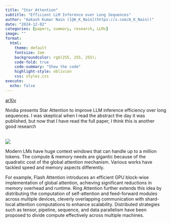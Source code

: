 ```yaml
---
title: "Star Attention"
subtitle: "Efficient LLM Inference over Long Sequences"
author: "Aakash Kumar Nain ([@A_K_Nain](https://x.com/A_K_Nain))"
date: "2024-12-02"
categories: [papers, summary, research, LLMs]
image: ""
format:
  html:
    theme: default
    fontsize: 2em
    backgroundcolor: rgb(255, 255, 255);
    code-fold: true
    code-summary: "Show the code"
    highlight-style: oblivion
    css: styles.css
execute: 
  echo: false
---
```


[arXiv](https://arxiv.org/abs/2411.17116)<br>

Nvidia presents Star Attention to improve LLM inference efficiency over long sequences. I was skeptical when I read the abstract the day it was published, but now that I have read the full paper, I think this is another good research

<br>
![](../paper_screenshots/star_attention/1.png)
<br>

Modern LMs have huge context windows that can handle up to a million tokens. The compute & memory needs are gigantic because of the quadratic cost of the global attention mechanism. Various works have tackled speed and memory aspects differently. 

For example, Flash Attention introduces an efficient GPU block-wise implementation of global attention, achieving significant reductions in memory overhead and runtime. Ring Attention further extends this idea by distributing the computation of self-attention and feed-forward modules across multiple devices, cleverly overlapping communication with shard-local attention computations to enhance scalability. Distributed strategies such as tensor, pipeline, sequence, and data parallelism have been proposed to divide compute effectively across multiple machines.